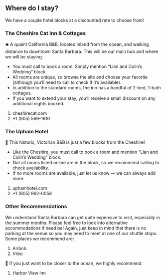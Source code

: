 ## Where do I stay?

We have a couple hotel blocks at a discounted rate to choose from!

### The Cheshire Cat Inn & Cottages

🛎️ A quaint California B&B, located inland from the ocean, and walking distance to downtown Santa Barbara. This will be our main hub and where we will be staying.

- You must call to book a room. Simply mention “Lian and Colin’s Wedding” block.
- All rooms are unique, so browse the site and choose your favorite (although you’ll need to call to check if it’s available).
- In addition to the standard rooms, the inn has a handful of 2-bed, 1-bath cottages.
- If you want to extend your stay, you’ll receive a small discount on any additional nights booked.

1. cheshirecat.com
1. +1 (805) 569-1610

### The Upham Hotel

🌳 This historic, Victorian B&B is just a few blocks from the Cheshire!

- Like the Cheshire, you must call to book a room and mention “Lian and Colin’s Wedding” block.
- Not all rooms listed online are in the block, so we recommend calling to check availability.
- If no more rooms are available, just let us know — we can always add more.

1. uphamhotel.com
1. +1 (805) 962-0058

### Other Recommendations

We understand Santa Barbara can get quite expensive to visit, especially in the summer months. Please feel free to look into alternative accommodations if need be! Again, just keep in mind that there is no parking at the venue so you may need to meet at one of our shuttle stops. Some places we recommend are:

1. Airbnb
1. Vrbo

🐚 If you just want to be closer to the ocean, we highly recommend:

1. Harbor View Inn
